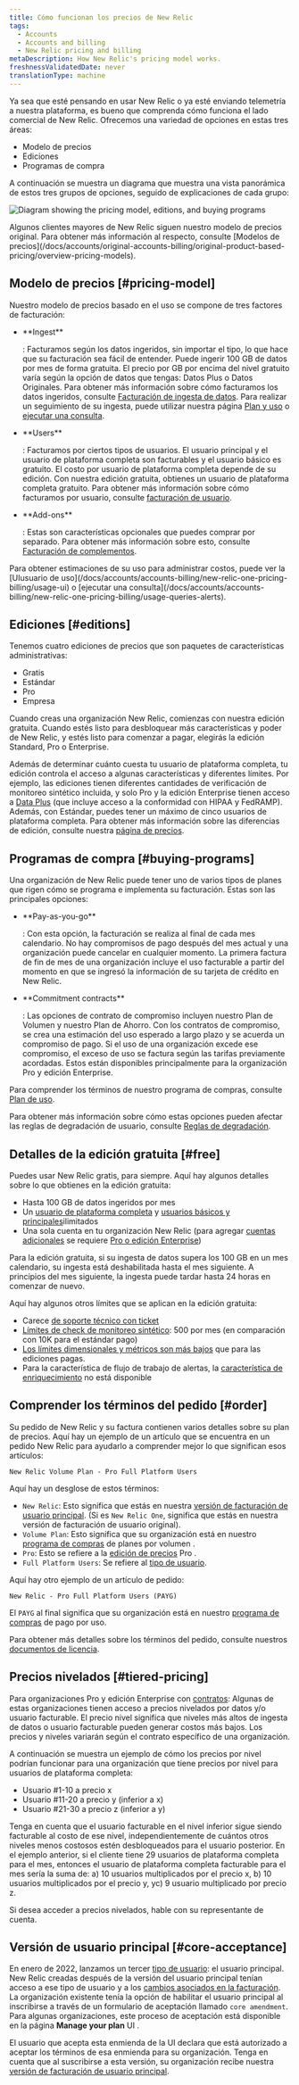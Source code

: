 ```yaml
---
title: Cómo funcionan los precios de New Relic
tags:
  - Accounts
  - Accounts and billing
  - New Relic pricing and billing
metaDescription: How New Relic's pricing model works.
freshnessValidatedDate: never
translationType: machine
---
```


Ya sea que esté pensando en usar New Relic o ya esté enviando telemetría a nuestra plataforma, es bueno que comprenda cómo funciona el lado comercial de New Relic. Ofrecemos una variedad de opciones en estas tres áreas:

* Modelo de precios
* Ediciones
* Programas de compra

A continuación se muestra un diagrama que muestra una vista panorámica de estos tres grupos de opciones, seguido de explicaciones de cada grupo:

<img
  title="Diagram showing the pricing model, editions, and buying programs"
  alt="Diagram showing the pricing model, editions, and buying programs"
  src="/images/accounts_diagram_pricing-diagram.webp"
/>

<Callout variant="tip">
  Algunos clientes mayores de New Relic siguen nuestro modelo de precios original. Para obtener más información al respecto, consulte [Modelos de precios](/docs/accounts/original-accounts-billing/original-product-based-pricing/overview-pricing-models).
</Callout>

## Modelo de precios [#pricing-model]

Nuestro modelo de precios basado en el uso se compone de tres factores de facturación:

* <DNT>
    **Ingest**
  </DNT>

  : Facturamos según los datos ingeridos, sin importar el tipo, lo que hace que su facturación sea fácil de entender. Puede ingerir 100 GB de datos por mes de forma gratuita. El precio por GB por encima del nivel gratuito varía según la opción de datos que tengas: Datos Plus o Datos Originales. Para obtener más información sobre cómo facturamos los datos ingeridos, consulte [Facturación de ingesta de datos](/docs/accounts/accounts-billing/new-relic-one-pricing-billing/data-ingest-billing/). Para realizar un seguimiento de su ingesta, puede utilizar nuestra página [Plan y uso](/docs/accounts/accounts-billing/new-relic-one-pricing-billing/usage-ui) o [ejecutar una consulta](/docs/accounts/accounts-billing/new-relic-one-pricing-billing/usage-queries-alerts/).

* <DNT>
    **Users**
  </DNT>

  : Facturamos por ciertos tipos de usuarios. El usuario principal y el usuario de plataforma completa son facturables y el usuario básico es gratuito. El costo por usuario de plataforma completa depende de su edición. Con nuestra edición gratuita, obtienes un usuario de plataforma completa gratuito. Para obtener más información sobre cómo facturamos por usuario, consulte [facturación de usuario](/docs/accounts/accounts-billing/new-relic-one-pricing-billing/user-count-billing/).

* <DNT>
    **Add-ons**
  </DNT>

  : Estas son características opcionales que puedes comprar por separado. Para obtener más información sobre esto, consulte [Facturación de complementos](/docs/accounts/accounts-billing/new-relic-one-pricing-billing/add-on-billing).

<Callout variant="tip">
  Para obtener estimaciones de su uso para administrar costos, puede ver la [UIusuario de uso](/docs/accounts/accounts-billing/new-relic-one-pricing-billing/usage-ui) o [ejecutar una consulta](/docs/accounts/accounts-billing/new-relic-one-pricing-billing/usage-queries-alerts).
</Callout>

## Ediciones [#editions]

Tenemos cuatro ediciones de precios que son paquetes de características administrativas:

* Gratis
* Estándar
* Pro
* Empresa

Cuando creas una organización New Relic, comienzas con nuestra edición gratuita. Cuando estés listo para desbloquear más características y poder de New Relic, y estés listo para comenzar a pagar, elegirás la edición Standard, Pro o Enterprise.

Además de determinar cuánto cuesta tu usuario de plataforma completa, tu edición controla el acceso a algunas características y diferentes límites. Por ejemplo, las ediciones tienen diferentes cantidades de verificación de monitoreo sintético incluida, y solo Pro y la edición Enterprise tienen acceso a [Data Plus](/docs/accounts/accounts-billing/new-relic-one-pricing-billing/data-ingest-billing/#data-plus) (que incluye acceso a la conformidad con HIPAA y FedRAMP). Además, con Estándar, puedes tener un máximo de cinco usuarios de plataforma completa. Para obtener más información sobre las diferencias de edición, consulte nuestra [página de precios](https://newrelic.com/pricing).

## Programas de compra [#buying-programs]

Una organización de New Relic puede tener uno de varios tipos de planes que rigen cómo se programa e implementa su facturación. Estas son las principales opciones:

* <DNT>
    **Pay-as-you-go**
  </DNT>

  : Con esta opción, la facturación se realiza al final de cada mes calendario. No hay compromisos de pago después del mes actual y una organización puede cancelar en cualquier momento. La primera factura de fin de mes de una organización incluye el uso facturable a partir del momento en que se ingresó la información de su tarjeta de crédito en New Relic.

* <DNT>
    **Commitment contracts**
  </DNT>

  : Las opciones de contrato de compromiso incluyen nuestro Plan de Volumen y nuestro Plan de Ahorro. Con los contratos de compromiso, se crea una estimación del uso esperado a largo plazo y se acuerda un compromiso de pago. Si el uso de una organización excede ese compromiso, el exceso de uso se factura según las tarifas previamente acordadas. Estos están disponibles principalmente para la organización Pro y edición Enterprise.

Para comprender los términos de nuestro programa de compras, consulte [Plan de uso](/docs/licenses/license-information/usage-plans/new-relic-usage-plan).

Para obtener más información sobre cómo estas opciones pueden afectar las reglas de degradación de usuario, consulte [Reglas de degradación](/docs/accounts/accounts-billing/new-relic-one-pricing-billing/user-count-billing#user-downgrade-rules).

## Detalles de la edición gratuita [#free]

Puedes usar New Relic gratis, para siempre. Aquí hay algunos detalles sobre lo que obtienes en la edición gratuita:

* Hasta 100 GB de datos ingeridos por mes
* Un [usuario de plataforma completa](/docs/accounts/accounts-billing/new-relic-one-user-management/user-type) y [usuarios básicos y principales](/docs/accounts/accounts-billing/new-relic-one-user-management/user-type)ilimitados
* Una sola cuenta en tu organización New Relic (para agregar [cuentas adicionales](/docs/accounts/accounts-billing/account-structure/new-relic-account-structure) se requiere [Pro o edición Enterprise](#editions))

Para la edición gratuita, si su ingesta de datos supera los 100 GB en un mes calendario, su ingesta está deshabilitada hasta el mes siguiente. A principios del mes siguiente, la ingesta puede tardar hasta 24 horas en comenzar de nuevo.

Aquí hay algunos otros límites que se aplican en la edición gratuita:

* Carece [de soporte técnico con ticket](/docs/licenses/license-information/general-usage-licenses/global-technical-support-offerings)
* [Límites de check de monitoreo sintético](/docs/synthetics/synthetic-monitoring/using-monitors/monitor-limits): 500 por mes (en comparación con 10K para el estándar pago)
* [Los límites dimensionales y métricos son más bajos](/docs/data-apis/ingest-apis/metric-api/metric-api-limits-restricted-attributes/#additional-considerations) que para las ediciones pagas.
* Para la característica de flujo de trabajo de alertas, la [característica de enriquecimiento](/docs/alerts-applied-intelligence/applied-intelligence/incident-workflows/incident-workflows/#enrichments) no está disponible

## Comprender los términos del pedido [#order]

Su pedido de New Relic y su factura contienen varios detalles sobre su plan de precios. Aquí hay un ejemplo de un artículo que se encuentra en un pedido New Relic para ayudarlo a comprender mejor lo que significan esos artículos:

```
New Relic Volume Plan - Pro Full Platform Users
```

Aquí hay un desglose de estos términos:

* `New Relic`: Esto significa que estás en nuestra [versión de facturación de usuario principal](/docs/accounts/accounts-billing/new-relic-one-pricing-billing/user-count-billing/#pricing-versions). (Si es `New Relic One`, significa que estás en nuestra versión de facturación de usuario original).
* `Volume Plan`: Esto significa que su organización está en nuestro [programa de compras](#usage-plans) de planes por volumen .
* `Pro`: Esto se refiere a la [edición de precios](#editions) Pro .
* `Full Platform Users`: Se refiere al [tipo de usuario](/docs/accounts/accounts-billing/new-relic-one-user-management/user-type).

Aquí hay otro ejemplo de un artículo de pedido:

```
New Relic - Pro Full Platform Users (PAYG)
```

El `PAYG` al final significa que su organización está en nuestro [programa de compras](#usage-plans) de pago por uso.

Para obtener más detalles sobre los términos del pedido, consulte nuestros [documentos de licencia](/docs/licenses/license-information/usage-plans/new-relic-one-usage-plan-descriptions).

## Precios nivelados [#tiered-pricing]

Para organizaciones Pro y edición Enterprise con [contratos](#editions): Algunas de estas organizaciones tienen acceso a precios nivelados por datos y/o usuario facturable. El precio nivel significa que niveles más altos de ingesta de datos o usuario facturable pueden generar costos más bajos. Los precios y niveles variarán según el contrato específico de una organización.

A continuación se muestra un ejemplo de cómo los precios por nivel podrían funcionar para una organización que tiene precios por nivel para usuarios de plataforma completa:

* Usuario #1-10 a precio x
* Usuario #11-20 a precio y (inferior a x)
* Usuario #21-30 a precio z (inferior a y)

Tenga en cuenta que el usuario facturable en el nivel inferior sigue siendo facturable al costo de ese nivel, independientemente de cuántos otros niveles menos costosos estén desbloqueados para el usuario posterior. En el ejemplo anterior, si el cliente tiene 29 usuarios de plataforma completa para el mes, entonces el usuario de plataforma completa facturable para el mes sería la suma de: a) 10 usuarios multiplicados por el precio x, b) 10 usuarios multiplicados por el precio y, yc) 9 usuario multiplicado por precio z.

Si desea acceder a precios nivelados, hable con su representante de cuenta.

## Versión de usuario principal [#core-acceptance]

En enero de 2022, lanzamos un tercer [tipo de usuario](/docs/accounts/accounts-billing/new-relic-one-user-management/user-type): el usuario principal. New Relic creadas después de la versión del usuario principal tenían acceso a ese tipo de usuario y a los [cambios asociados en la facturación](/docs/accounts/accounts-billing/new-relic-one-pricing-billing/user-count-billing/#pricing-versions). La organización existente tenía la opción de habilitar el usuario principal al inscribirse a través de un formulario de aceptación llamado `core amendment`. Para algunas organizaciones, este proceso de aceptación está disponible en la página <DNT>**Manage your plan**</DNT> UI .

El usuario que acepta esta enmienda de la UI declara que está autorizado a aceptar los términos de esa enmienda para su organización. Tenga en cuenta que al suscribirse a esta versión, su organización recibe nuestra [versión de facturación de usuario principal](/docs/accounts/accounts-billing/new-relic-one-pricing-billing/user-count-billing/#pricing-versions).
